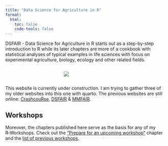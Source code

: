 ```yaml
---
title: "Data Science for Agriculture in R"
format:
  html:
    toc: false
    code-tools: false
---
```


DSFAIR - Data Science for Agriculture in R starts out as a step-by-step introduction to R while its later chapters are more of a cookbook with statistical analyses of typical examples in life sciences with focus on experimental agriculture, biology, ecology and other related fields.

::: columns
::: {.column width="35%"}
:::

::: {.column width="30%"}
![](img/hexagonDSFAIR.png)
:::

::: {.column width="35%"}
:::
:::

::: callout-important
This website is currently under construction. I am trying to gather three of my older websites into this one with quarto. The previous websites are still online: [CrashcouRse](https://schmidtpaul.github.io/crashcouRse/index.html), [DSFAIR](https://schmidtpaul.github.io/DSFAIR/) & [MMFAIR](https://schmidtpaul.github.io/MMFAIR/).
:::

## Workshops

Moreover, the chapters published here serve as the basis for any of my R‑Workshops. Check out the ["Prepare for an upcoming workshop"](summaryarticles/workshopprep.qmd) chapter and the [list of previous workshops](https://schmidtpaul.github.io/).